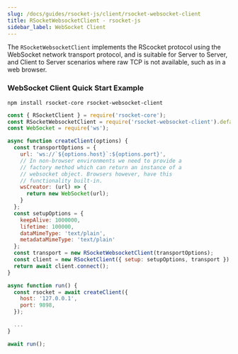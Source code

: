 ```yaml
---
slug: /docs/guides/rsocket-js/client/rsocket-websocket-client
title: RSocketWebsocketClient - rsocket-js
sidebar_label: WebSocket Client
---
```


The `RSocketWebsocketClient` implements the RScocket protocol using the WebSocket network transport protocol, and is suitable for Server to Server, and Client to Server scenarios where raw TCP is not available, such as in a web browser.

### WebSocket Client Quick Start Example

```
npm install rsocket-core rsocket-websocket-client
```

```js
const { RSocketClient } = require('rsocket-core');
const RSocketWebsocketClient = require('rsocket-websocket-client').default;
const WebSocket = require('ws');

async function createClient(options) {
  const transportOptions = {
    url: 'ws://`${options.host}`:${options.port}',
    // In non-browser environments we need to provide a
    // factory method which can return an instance of a
    // websocket object. Browsers however, have this
    // functionality built-in.
    wsCreator: (url) => {
      return new WebSocket(url);
    }
  };
  const setupOptions = {
    keepAlive: 1000000,
    lifetime: 100000,
    dataMimeType: 'text/plain',
    metadataMimeType: 'text/plain'
  };
  const transport = new RSocketWebsocketClient(transportOptions);
  const client = new RSocketClient({ setup: setupOptions, transport });
  return await client.connect();
}

async function run() {
  const rsocket = await createClient({
    host: '127.0.0.1',
    port: 9898,
  });

  ...
}

await run();
```
